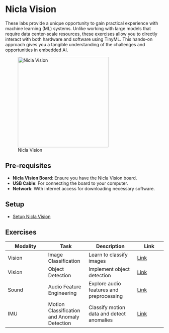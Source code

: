 # Nicla Vision {.unnumbered}

These labs provide a unique opportunity to gain practical experience with machine learning (ML) systems. Unlike working with large models that require data center-scale resources, these exercises allow you to directly interact with both hardware and software using TinyML. This hands-on approach gives you a tangible understanding of the challenges and opportunities in embedded AI.

![Nicla Vision](./images/jpg/nicla_vision_quarter.jpeg){#fig-nicla_vision height=3in}


## Pre-requisites

- **Nicla Vision Board**: Ensure you have the Nicla Vision board.
- **USB Cable**: For connecting the board to your computer.
- **Network**: With internet access for downloading necessary software.

## Setup

- [Setup Nicla Vision](./contents/niclav_sys/niclav_sys.qmd)

## Exercises

| **Modality** | **Task** | **Description** | **Link** |
|--------------|--------------|-----------------|----------|
| Vision       | Image Classification | Learn to classify images | [Link](./contents/image_classification/image_classification.qmd) |
| Vision       | Object Detection     | Implement object detection | [Link](./contents/object_detection_fomo/object_detection_fomo.qmd) |
| Sound        | Audio Feature Engineering | Explore audio features and preprocessing | [Link](./contents/kws_feature_eng/kws_feature_eng.qmd) |
| IMU          | Motion Classification and Anomaly Detection | Classify motion data and detect anomalies | [Link](./contents/motion_classify_ad/motion_classify_ad.qmd) |